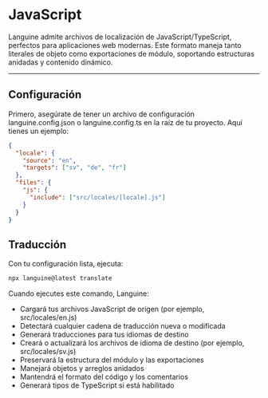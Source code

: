 # JavaScript

Languine admite archivos de localización de JavaScript/TypeScript, perfectos para aplicaciones web modernas. Este formato maneja tanto literales de objeto como exportaciones de módulo, soportando estructuras anidadas y contenido dinámico.

---

## Configuración

Primero, asegúrate de tener un archivo de configuración languine.config.json o languine.config.ts en la raíz de tu proyecto. Aquí tienes un ejemplo:

```json
{
  "locale": {
    "source": "en",
    "targets": ["sv", "de", "fr"]
  },
  "files": {
    "js": {
      "include": ["src/locales/[locale].js"]
    }
  }
}
```

## Traducción

Con tu configuración lista, ejecuta:

```bash
npx languine@latest translate
```

Cuando ejecutes este comando, Languine:

- Cargará tus archivos JavaScript de origen (por ejemplo, src/locales/en.js)
- Detectará cualquier cadena de traducción nueva o modificada
- Generará traducciones para tus idiomas de destino
- Creará o actualizará los archivos de idioma de destino (por ejemplo, src/locales/sv.js)
- Preservará la estructura del módulo y las exportaciones
- Manejará objetos y arreglos anidados
- Mantendrá el formato del código y los comentarios
- Generará tipos de TypeScript si está habilitado
